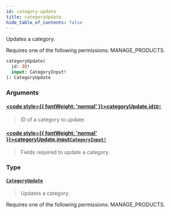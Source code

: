 ```yaml
---
id: category-update
title: categoryUpdate
hide_table_of_contents: false
---
```








Updates a category. 

Requires one of the following permissions: MANAGE_PRODUCTS.

```graphql
categoryUpdate(
  id: ID!
  input: CategoryInput!
): CategoryUpdate
```


### Arguments

#### [<code style={{ fontWeight: 'normal' }}>categoryUpdate.<b>id</b></code>](#)<Bullet />[`ID!`](../../../developer/api-reference/scalars/id) <Badge class="secondary" text="non-null"/> <Badge class="secondary" text="scalar"/>
> ID of a category to update.
> 

#### [<code style={{ fontWeight: 'normal' }}>categoryUpdate.<b>input</b></code>](#)<Bullet />[`CategoryInput!`](../../../developer/api-reference/inputs/category-input) <Badge class="secondary" text="non-null"/> <Badge class="secondary" text="input"/>
> Fields required to update a category.
> 

### Type

#### [`CategoryUpdate`](../../../developer/api-reference/objects/category-update) <Badge class="secondary" text="object"/>
> Updates a category. 

Requires one of the following permissions: MANAGE_PRODUCTS.
> 





